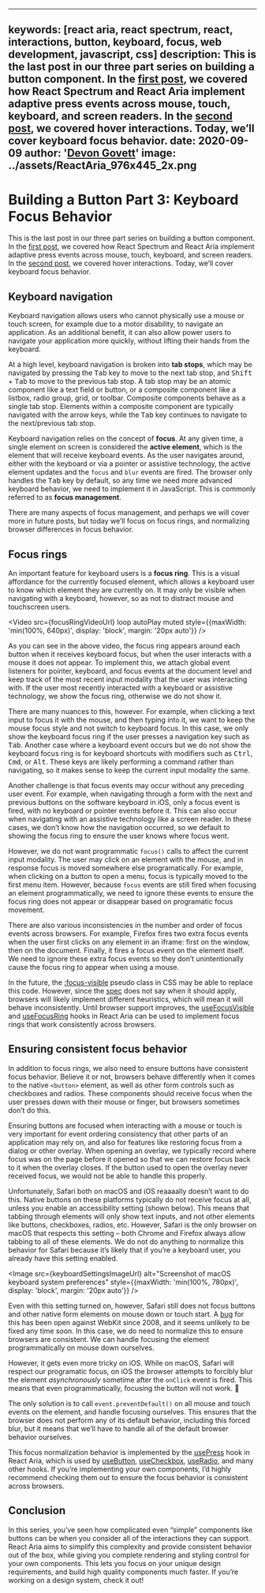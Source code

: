 <!-- Copyright 2020 Adobe. All rights reserved.
This file is licensed to you under the Apache License, Version 2.0 (the "License");
you may not use this file except in compliance with the License. You may obtain a copy
of the License at http://www.apache.org/licenses/LICENSE-2.0
Unless required by applicable law or agreed to in writing, software distributed under
the License is distributed on an "AS IS" BASIS, WITHOUT WARRANTIES OR REPRESENTATIONS
OF ANY KIND, either express or implied. See the License for the specific language
governing permissions and limitations under the License. -->



---
keywords: [react aria, react spectrum, react, interactions, button, keyboard, focus, web development, javascript, css]
description: This is the last post in our three part series on building a button component. In the [first post](https://react-spectrum.adobe.com/blog/building-a-button-part-1.html), we covered how React Spectrum and React Aria implement adaptive press events across mouse, touch, keyboard, and screen readers. In the [second post](https://react-spectrum.adobe.com/blog/building-a-button-part-2.html), we covered hover interactions. Today, we’ll cover keyboard focus behavior.
date: 2020-09-09
author: '[Devon Govett](https://twitter.com/devongovett)'
image: ../assets/ReactAria_976x445_2x.png
---

# Building a Button Part 3: Keyboard Focus Behavior

This is the last post in our three part series on building a button component. In the [first post](https://react-spectrum.adobe.com/blog/building-a-button-part-1.html), we covered how React Spectrum and React Aria implement adaptive press events across mouse, touch, keyboard, and screen readers. In the [second post](https://react-spectrum.adobe.com/blog/building-a-button-part-2.html), we covered hover interactions. Today, we’ll cover keyboard focus behavior.

## Keyboard navigation

Keyboard navigation allows users who cannot physically use a mouse or touch screen, for example due to a motor disability, to navigate an application. As an additional benefit, it can also allow power users to navigate your application more quickly, without lifting their hands from the keyboard.

At a high level, keyboard navigation is broken into **tab stops**, which may be navigated by pressing the <kbd>Tab</kbd> key to move to the next tab stop, and <kbd>Shift</kbd> + <kbd>Tab</kbd> to move to the previous tab stop. A tab stop may be an atomic component like a text field or button, or a composite component like a listbox, radio group, grid, or toolbar. Composite components behave as a single tab stop. Elements within a composite component are typically navigated with the arrow keys, while the <kbd>Tab</kbd> key continues to navigate to the next/previous tab stop.

Keyboard navigation relies on the concept of **focus**. At any given time, a single element on screen is considered the **active element**, which is the element that will receive keyboard events. As the user navigates around, either with the keyboard or via a pointer or assistive technology, the active element updates and the `focus` and `blur` events are fired. The browser only handles the <kbd>Tab</kbd> key by default, so any time we need more advanced keyboard behavior, we need to implement it in JavaScript. This is commonly referred to as **focus management**.

There are many aspects of focus management, and perhaps we will cover more in future posts, but today we’ll focus on focus rings, and normalizing browser differences in focus behavior.

## Focus rings

An important feature for keyboard users is a **focus ring**. This is a visual affordance for the currently focused element, which allows a keyboard user to know which element they are currently on. It may only be visible when navigating with a keyboard, however, so as not to distract mouse and touchscreen users.

<Video src={focusRingVideoUrl} loop autoPlay muted style={{maxWidth: 'min(100%, 640px)', display: 'block', margin: '20px auto'}} />


As you can see in the above video, the focus ring appears around each button when it receives keyboard focus, but when the user interacts with a mouse it does not appear. To implement this, we attach global event listeners for pointer, keyboard, and focus events at the document level and keep track of the most recent input modality that the user was interacting with. If the user most recently interacted with a keyboard or assistive technology, we show the focus ring, otherwise we do not show it.

There are many nuances to this, however. For example, when clicking a text input to focus it with the mouse, and then typing into it, we want to keep the mouse focus style and not switch to keyboard focus. In this case, we only show the keyboard focus ring if the user presses a navigation key such as <kbd>Tab</kbd>.  Another case where a keyboard event occurs but we do not show the keyboard focus ring is for keyboard shortcuts with modifiers such as <kbd>Ctrl</kbd>, <kbd>Cmd</kbd>, or <kbd>Alt</kbd>. These keys are likely performing a command rather than navigating, so it makes sense to keep the current input modality the same.

Another challenge is that focus events may occur without any preceding user event. For example, when navigating through a form with the next and previous buttons on the software keyboard in iOS, only a focus event is fired, with no keyboard or pointer events before it. This can also occur when navigating with an assistive technology like a screen reader. In these cases, we don’t know how the navigation occurred, so we default to showing the focus ring to ensure the user knows where focus went.

However, we do not want programmatic `focus()` calls to affect the current input modality. The user may click on an element with the mouse, and in response focus is moved somewhere else programatically. For example, when clicking on a button to open a menu, focus is typically moved to the first menu item. However, because `focus` events are still fired when focusing an element programmatically, we need to ignore these events to ensure the focus ring does not appear or disappear based on programatic focus movement.

There are also various inconsistencies in the number and order of focus events across browsers. For example, Firefox fires two extra focus events when the user first clicks on any element in an iframe: first on the window, then on the document. Finally, it fires a focus event on the element itself. We need to ignore these extra focus events so they don’t unintentionally cause the focus ring to appear when using a mouse.

In the future, the [:focus-visible](https://developer.mozilla.org/en-US/docs/Web/CSS/:focus-visible) pseudo class in CSS may be able to replace this code. However, since the [spec](https://drafts.csswg.org/selectors-4/#the-focus-visible-pseudo) does not say when it should apply, browsers will likely implement different heuristics, which will mean it will behave inconsistently. Until browser support improves, the [useFocusVisible](https://react-spectrum.adobe.com/react-aria/useFocusVisible.html) and [useFocusRing](https://react-spectrum.adobe.com/react-aria/useFocusRing.html) hooks in React Aria can be used to implement focus rings that work consistently across browsers.

## Ensuring consistent focus behavior

In addition to focus rings, we also need to ensure buttons have consistent focus behavior. Believe it or not, browsers behave differently when it comes to the native `<button>` element, as well as other form controls such as checkboxes and radios. These components should receive focus when the user presses down with their mouse or finger, but browsers sometimes don’t do this.

Ensuring buttons are focused when interacting with a mouse or touch is very important for event ordering consistency that other parts of an application may rely on, and also for features like restoring focus from a dialog or other overlay. When opening an overlay, we typically record where focus was on the page before it opened so that we can restore focus back to it when the overlay closes. If the button used to open the overlay never received focus, we would not be able to handle this properly.

Unfortunately, Safari both on macOS and iOS reaaaally doesn’t want to do this. Native buttons on these platforms typically do not receive focus at all, unless you enable an accessibility setting (shown below). This means that tabbing through elements will only show text inputs, and not other elements like buttons, checkboxes, radios, etc. However, Safari is the only browser on macOS that respects this setting – both Chrome and Firefox always allow tabbing to all of these elements. We do not do anything to normalize this behavior for Safari because it’s likely that if you’re a keyboard user, you already have this setting enabled.

<Image src={keyboardSettingsImageUrl} alt="Screenshot of macOS keyboard system preferences" style={{maxWidth: 'min(100%, 780px)', display: 'block', margin: '20px auto'}} />

Even with this setting turned on, however, Safari still does not focus buttons and other native form elements on mouse down or touch start. A [bug](https://bugs.webkit.org/show_bug.cgi?id=22261) for this has been open against WebKit since 2008, and it seems unlikely to be fixed any time soon. In this case, we do need to normalize this to ensure browsers are consistent. We can handle focusing the element programmatically on mouse down ourselves.

However, it gets even more tricky on iOS. While on macOS, Safari will respect our programatic focus, on iOS the browser attempts to forcibly blur the element *asynchronously* sometime after the `onClick` event is fired. This means that even programmatically, focusing the button will not work. 🤯

The only solution is to call `event.preventDefault()` on all mouse and touch events on the element, and handle focusing ourselves. This ensures that the browser does not perform any of its default behavior, including this forced blur, but it means that we’ll have to handle all of the default browser behavior ourselves.

This focus normalization behavior is implemented by the [usePress](https://react-spectrum.adobe.com/react-aria/usePress.html) hook in React Aria, which is used by [useButton](https://react-spectrum.adobe.com/react-aria/useButton.html), [useCheckbox](https://react-spectrum.adobe.com/react-aria/useCheckbox.html), [useRadio](https://react-spectrum.adobe.com/react-aria/useRadioGroup.html), and many other hooks. If you’re implementing your own components, I’d highly recommend checking them out to ensure the focus behavior is consistent across browsers.

## Conclusion

In this series, you’ve seen how complicated even “simple” components like buttons can be when you consider all of the interactions they can support. React Aria aims to simplify this complexity and provide consistent behavior out of the box, while giving you complete rendering and styling control for your own components. This lets you focus on your unique design requirements, and build high quality components much faster. If you’re working on a design system, check it out!
